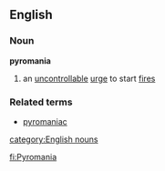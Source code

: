 ==English==
===Noun===
{{wikipedia}}
'''pyromania'''
# an [[uncontrollable]] [[urge]] to start [[fire]]s
===Related terms===
*[[pyromaniac]]
[[category:English nouns]]

[[fi:Pyromania]]